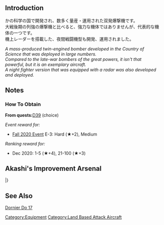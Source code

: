 {{EquipmentInfo}}

==Introduction==
かの科学の国で開発され、数多く量産・運用された双発爆撃機です。<br>
大戦後期の列強の爆撃機と比べると、強力な機体ではありませんが、代表的な機体の一つです。<br>
機上レーダーを搭載した、夜間戦闘機型も開発、運用されました。

''A mass-produced twin-engined bomber developed in the Country of Science that was deployed in large numbers.''<br>
''Compared to the late-war bombers of the great powers, it isn't that powerful, but it is an exemplary aircraft.''<br>
''A night fighter version that was equipped with a radar was also developed and deployed.''

==Notes==
<div class="mw-collapsible"><h3>How To Obtain</h3>
<div class="mw-collapsible-content">
'''From quests: '''[[Quests#D39|D39]] (choice)

''Event reward for:''
* [[Fall 2020 Event]] E-3: Hard (★+2), Medium

''Ranking reward for:''
* Dec 2020: 1-5 (★+4), 21-100 (★+3)

</div></div>

==Akashi's Improvement Arsenal==
{{AkashiWorkshop}}
{{AkashiWorkshopLine
|Name={{PAGENAME}}
|ItemType=Land Based Attack Aircraft
|Fuel=280
|Ammo=400
|Steel=10
|Baux=480
|Mats0-5=7/8
|Mats6-9=9/11
|Mats10=60/110
|Screws0-5=3/4
|Screws6-9=5/7
|Screws10=11/19
|EquipConsume0-5=1x{{BluePlane|Type 97 Torpedo Bomber}}
|EquipConsume6-9=1x{{Land Based Attack Aircraft|Type 96 Land Attacker}}
|EquipConsume10=3x{{Land Based Attack Aircraft|Type 1 Land Attacker}}<br>4x{{AvMat}}<br>2x{{ArmMat}}
|Sun=B<br>&nbsp;
|Mon=B<br>&nbsp;
|Tue=&nbsp;<br>P
|Wed=&nbsp;<br>P
|Fri=B<br>&nbsp;
|Sat=B<br>&nbsp;
|2ndShip=[[Bismarck#Third Upgrade|Bismarck Drei]]<br>[[Prinz Eugen#First Upgrade|Prinz Eugen Kai]]
|Notes=Uses [[Type 97 Torpedo Bomber]] for improvement up to ★+6 <br> Uses [[Type 96 Land Attacker]] for improvement past ★+6 <br> Uses 3 [[Type 1 Land Attacker]], 4 New Model Aviation Development Materials & 2 New Model Armament Materials for upgrade to [[Do 217 E-5 + Hs293 Initial Model]].
}}
|}

==See Also==
[[wikipedia:Dornier Do 17|Dornier Do 17]]

{{Equipmentlist}}
[[Category:Equipment]]
[[Category:Land Based Attack Aircraft]]